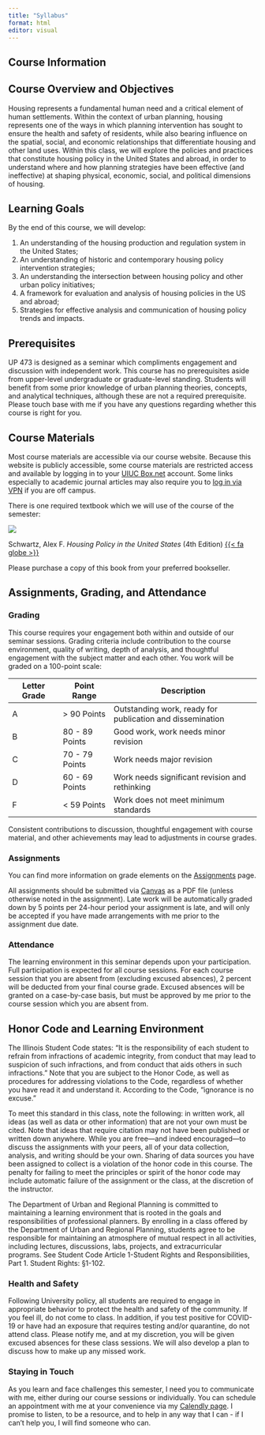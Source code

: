 ```yaml
---
title: "Syllabus"
format: html
editor: visual
---
```


## Course Information

## Course Overview and Objectives

Housing represents a fundamental human need and a critical element of human settlements. Within the context of urban planning, housing represents one of the ways in which planning intervention has sought to ensure the health and safety of residents, while also bearing influence on the spatial, social, and economic relationships that differentiate housing and other land uses. Within this class, we will explore the policies and practices that constitute housing policy in the United States and abroad, in order to understand where and how planning strategies have been effective (and ineffective) at shaping physical, economic, social, and political dimensions of housing.

## Learning Goals

By the end of this course, we will develop:

1.  An understanding of the housing production and regulation system in the United States;
2.  An understanding of historic and contemporary housing policy intervention strategies;
3.  An understanding the intersection between housing policy and other urban policy initiatives;
4.  A framework for evaluation and analysis of housing policies in the US and abroad;
5.  Strategies for effective analysis and communication of housing policy trends and impacts.

## Prerequisites

UP 473 is designed as a seminar which compliments engagement and discussion with independent work. This course has no prerequisites aside from upper-level undergraduate or graduate-level standing. Students will benefit from some prior knowledge of urban planning theories, concepts, and analytical techniques, although these are not a required prerequisite. Please touch base with me if you have any questions regarding whether this course is right for you.

## Course Materials

Most course materials are accessible via our course website. Because this website is publicly accessible, some course materials are restricted access and available by logging in to your [UIUC Box.net](https://box.illinois.edu) account. Some links especially to academic journal articles may also require you to [log in via VPN](https://answers.uillinois.edu/illinois/98773) if you are off campus.

There is one required textbook which we will use of the course of the semester:

![](schwartz_book.jpg)

Schwartz, Alex F. *Housing Policy in the United States* (4th Edition) [{{< fa globe >}}](https://www.routledge.com/Housing-Policy-in-the-United-States/Schwartz/p/book/9780367563912)

Please purchase a copy of this book from your preferred bookseller.

## Assignments, Grading, and Attendance

### Grading

This course requires your engagement both within and outside of our seminar sessions. Grading criteria include contribution to the course environment, quality of writing, depth of analysis, and thoughtful engagement with the subject matter and each other. You work will be graded on a 100-point scale:

| Letter Grade | Point Range    | Description                                               |
|---------------|---------------|-------------------------------------------|
| A            | \> 90 Points   | Outstanding work, ready for publication and dissemination |
| B            | 80 - 89 Points | Good work, work needs minor revision                      |
| C            | 70 - 79 Points | Work needs major revision                                 |
| D            | 60 - 69 Points | Work needs significant revision and rethinking            |
| F            | \< 59 Points   | Work does not meet minimum standards                      |

Consistent contributions to discussion, thoughtful engagement with course material, and other achievements may lead to adjustments in course grades.

### Assignments

You can find more information on grade elements on the [Assignments](assignments/index.qmd) page.

All assignments should be submitted via [Canvas](https://canvas.illinois.edu) as a PDF file (unless otherwise noted in the assignment). Late work will be automatically graded down by 5 points per 24-hour period your assignment is late, and will only be accepted if you have made arrangements with me prior to the assignment due date.

### Attendance

The learning environment in this seminar depends upon your participation. Full participation is expected for all course sessions. For each course session that you are absent from (excluding excused absences), 2 percent will be deducted from your final course grade. Excused absences will be granted on a case-by-case basis, but must be approved by me prior to the course session which you are absent from.

## Honor Code and Learning Environment

The Illinois Student Code states: "It is the responsibility of each student to refrain from infractions of academic integrity, from conduct that may lead to suspicion of such infractions, and from conduct that aids others in such infractions." Note that you are subject to the Honor Code, as well as procedures for addressing violations to the Code, regardless of whether you have read it and understand it. According to the Code, "ignorance is no excuse."

To meet this standard in this class, note the following: in written work, all ideas (as well as data or other information) that are not your own must be cited. Note that ideas that require citation may not have been published or written down anywhere. While you are free---and indeed encouraged---to discuss the assignments with your peers, all of your data collection, analysis, and writing should be your own. Sharing of data sources you have been assigned to collect is a violation of the honor code in this course. The penalty for failing to meet the principles or spirit of the honor code may include automatic failure of the assignment or the class, at the discretion of the instructor.

The Department of Urban and Regional Planning is committed to maintaining a learning environment that is rooted in the goals and responsibilities of professional planners. By enrolling in a class offered by the Department of Urban and Regional Planning, students agree to be responsible for maintaining an atmosphere of mutual respect in all activities, including lectures, discussions, labs, projects, and extracurricular programs. See Student Code Article 1-Student Rights and Responsibilities, Part 1. Student Rights: §1-102.

### Health and Safety

Following University policy, all students are required to engage in appropriate behavior to protect the health and safety of the community. If you feel ill, do not come to class. In addition, if you test positive for COVID-19 or have had an exposure that requires testing and/or quarantine, do not attend class. Please notify me, and at my discretion, you will be given excused absences for these class sessions. We will also develop a plan to discuss how to make up any missed work.

### Staying in Touch

As you learn and face challenges this semester, I need you to communicate with me, either during our course sessions or individually. You can schedule an appointment with me at your convenience via my [Calendly page](%7B%7B%3C%20var%20instructor.calendly_url%20%3E%7D%7D). I promise to listen, to be a resource, and to help in any way that I can - if I can't help you, I will find someone who can.
